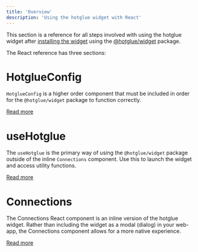 ```yaml
---
title: 'Overview'
description: 'Using the hotglue widget with React'
---
```


This section is a reference for all steps involved with using the hotglue widget after [installing the widget](https://docs.hotglue.com/docs/embed-hotglue#installation-react) using the [@hotglue/widget](https://www.npmjs.com/package/@hotglue/widget) package.

The React reference has three sections:

# HotglueConfig

`HotglueConfig` is a higher order component that must be included in order for the `@hotglue/widget` package to function correctly.

[Read more](https://docs.hotglue.com/docs/embed-hotglue-react-hotglueconfig)

# useHotglue

The `useHotglue` is the primary way of using the `@hotglue/widget` package outside of the inline `Connections` component. Use this to launch the widget and access utility functions.

[Read more](https://docs.hotglue.com/docs/embed-hotglue-react-usehotglue)

# Connections

The Connections React component is an inline version of the hotglue widget. Rather than including the widget as a modal (dialog) in your web-app, the Connections component allows for a more native experience.

[Read more](https://docs.hotglue.com/docs/embed-hotglue-react-connections)
